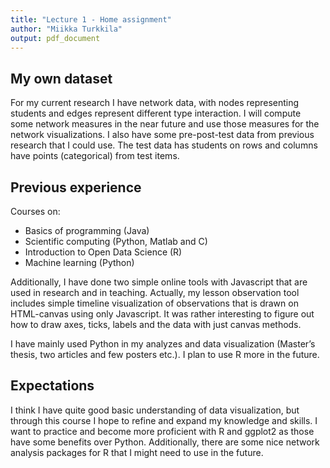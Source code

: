 ```yaml
---
title: "Lecture 1 - Home assignment"
author: "Miikka Turkkila"
output: pdf_document
---
```


## My own dataset
For my current research I have network data, with nodes representing students and edges represent different type interaction. I will compute some network measures in the near future and use those measures for the network visualizations.
I also have some pre-post-test data from previous research that I could use. The test data has students on rows and columns have points (categorical) from test items.

## Previous experience
Courses on:

* Basics of programming (Java)
* Scientific computing (Python, Matlab and C)
* Introduction to Open Data Science (R)
* Machine learning (Python)

Additionally, I have done two simple online tools with Javascript that are used in research and in teaching. Actually, my lesson observation tool includes simple timeline visualization of observations that is drawn on HTML-canvas using only Javascript. It was rather interesting to figure out how to draw axes, ticks, labels and the data with just canvas methods.

I have mainly used Python in my analyzes and data visualization (Master's thesis, two articles and few posters etc.). I plan to use R more in the future.

## Expectations
I think I have quite good basic understanding of data visualization, but through this course I hope to refine and expand my knowledge and skills. I want to practice and become more proficient with R and ggplot2 as those have some benefits over Python. Additionally, there are some nice network analysis packages for R that I might need to use in the future.  
